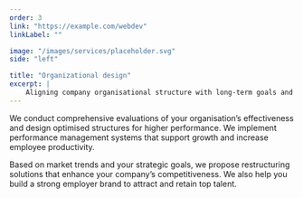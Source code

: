 ```yaml
---
order: 3
link: "https://example.com/webdev"
linkLabel: ""

image: "/images/services/placeholder.svg"
side: "left"

title: "Organizational design"
excerpt: |
    Aligning company organisational structure with long-term goals and strategies.
---
```


We conduct comprehensive evaluations of your organisation’s effectiveness and design optimised structures for higher performance. We implement performance management systems that support growth and increase employee productivity.

Based on market trends and your strategic goals, we propose restructuring solutions that enhance your company’s competitiveness. We also help you build a strong employer brand to attract and retain top talent.


  